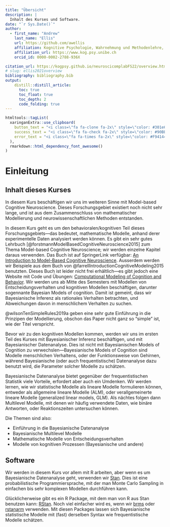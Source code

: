 ```yaml
---
title: "Übersicht"
description: | 
  Inhalt des Kurses und Software.
date: "`r Sys.Date()`"
author:
  - first_name: "Andrew"
    last_name: "Ellis"
    url: https://github.com/awellis
    affiliation: Kognitive Psychologie, Wahrnehmung und Methodenlehre, Universität Bern 
    affiliation_url: https://www.kog.psy.unibe.ch
    orcid_id: 0000-0002-2788-936X

citation_url: https://kogpsy.github.io/neuroscicomplabFS22/overview.html
# slug: ellis2021overview
bibliography: bibliography.bib
output: 
    distill::distill_article:
      toc: true
      toc_float: true
      toc_depth: 2
      code_folding: true
---
```


```r
htmltools::tagList(
  xaringanExtra::use_clipboard(
    button_text = "<i class=\"fa fa-clone fa-2x\" style=\"color: #301e64\"></i>",
    success_text = "<i class=\"fa fa-check fa-2x\" style=\"color: #90BE6D\"></i>",
    error_text = "<i class=\"fa fa-times fa-2x\" style=\"color: #F94144\"></i>"
  ),
  rmarkdown::html_dependency_font_awesome()
)
```

# Einleitung

## Inhalt dieses Kurses
<!-- `r fontawesome::fa(name = "blender", fill = "steelblue")` -->
In diesem Kurs beschäftigen wir uns im weiteren Sinne mit Model-based Cognitive Neuroscience. Dieses Forschungsgebiet existiert noch nicht sehr lange, und ist aus dem Zusammenschluss von mathematischer Modellierung und neurowissenschaftlichen Methoden entstanden.

In diesem Kurs geht es um den behavioralen/kognitiven Teil dieses Forschungsgebiets---das bedeutet, mathematische Modelle, anhand derer experimentelle Daten analysiert werden können. Es gibt ein sehr gutes Lehrbuch [@forstmannModelBasedCognitiveNeuroscience2015] zum Thema Model-based Cognitive Neuroscience; wir werden einzelne Kapitel daraus verwenden. Das Buch ist auf SpringerLink verfügbar: [An Introduction to Model-Based Cognitive Neuroscience]((https://link.springer.com/book/10.1007%2F978-1-4939-2236-9)). Ausserdem werden wir Beispiele aus dem Buch von @farrellIntroductionCognitiveModeling2015 benutzten. Dieses Buch ist leider nicht frei erhältlich---es gibt jedoch eine Website mit Code und Übungen: [Computational Modeling of Cognition and Behavior](https://psy-farrell.github.io/computational-modelling/). Wir werden uns ab Mitte des Semesters mit Modellen von Entscheidungsverhalten und kognitiven Modellen beschäftigen, darunter sogennante Bayesian Models of cognition. Damit ist gemeint, dass wir Bayesianische Inferenz als rationales Verhalten betrachten, und Abweichungen davon in menschlichem Verhalten zu suchen.

@wilsonTenSimpleRules2019a geben eine sehr gute Einführung in die Prinzipen der Modellierung, obschon das Paper nicht ganz so "simple" ist, wie der Titel verspricht. 

Bevor wir zu den kognitiven Modellen kommen, werden wir uns im ersten Teil des Kurses mit Bayesianischer Inferenz beschäftigen, und mit Bayesianischer Datenanalyse. Dies ist nicht mit Bayesianischen Models of Cognition zu verwechslen---Bayesianische Models of Cognition sind Modelle menschlichen Verhaltens, oder der Funktionsweise von Gehirnen, während Bayesianische (oder auch frequentistische) Datenanalyse dazu benutzt wird, die Parameter solcher Modelle zu schätzen.

Bayesianische Datenanalyse bietet gegenüber der frequentistischen Statistik viele Vorteile, erfordert aber auch ein Umdenken. Wir werden lernen, wie wir statistische Modelle als lineare Modelle formulieren können, entweder als allgemeine lineare Modelle (ALM), oder verallgemeinerte lineare Modelle (generalized linear models, GLM). Als nächtes folgen dann Multilevel Modelle, mit denen wir häufig verwendete Daten, wie binäre Antworten, oder Reaktionszeiten untersuchen können.

Die Themen sind also: 

- Einführung in die Bayesianische Datenanalyse
- Bayesianische Multilevel Modelle
- Mathematische Modelle von Entscheidungsverhalten
- Modelle von kognitiven Prozessen (Bayesianische und andere)

## Software
<!-- `r fontawesome::fa(name = "laptop-code", fill = "steelblue")` -->
Wir werden in diesem Kurs vor allem mit R arbeiten, aber wenn es um Bayesianische Datenanalyse geht, verwenden wir [Stan](https://mc-stan.org/). Dies ist eine probabilistische Programmiersprache, mit der man Monte Carlo Sampling in einfachen bis sehr komplexen Modellen durchführen kann.

Glücklicherweise gibt es ein R Package, mit dem man von R aus Stan benutzen kann: [RStan](https://mc-stan.org/users/interfaces/rstan). Noch viel einfacher wird es, wenn wir [brms](https://github.com/paul-buerkner/brms) oder [rstanarm](https://mc-stan.org/rstanarm/) verwenden. Mit diesen Packages lassen sich Bayesianische statistische Modelle mit (fast) derselben Syntax wie frequentistische Modelle schätzen.


